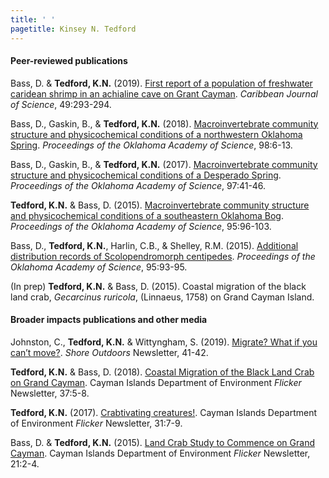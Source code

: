 ```yaml
---
title: ' '
pagetitle: Kinsey N. Tedford
---
```


<link rel="stylesheet" href="styles.css" type="text/css">

#### Peer-reviewed publications

Bass, D. & **Tedford, K.N.** (2019). [First report of a population of freshwater caridean shrimp in an achialine cave on Grant Cayman](files/Bass_Tedford_CJS_2019.pdf). *Caribbean Journal of Science*, 49:293-294. 

Bass, D., Gaskin, B., & **Tedford, K.N.** (2018). [Macroinvertebrate community structure and physicochemical conditions of a northwestern Oklahoma Spring](files/Bass_et_al_POAS_2018.pdf). *Proceedings of the Oklahoma Academy of Science*, 98:6-13. 

Bass, D., Gaskin, B., & **Tedford, K.N.** (2017). [Macroinvertebrate community structure and physicochemical conditions of a Desperado Spring](files/Bass_et_al_POAS_2017.pdf). *Proceedings of the Oklahoma Academy of Science*, 97:41-46. 

**Tedford, K.N.** & Bass, D. (2015). [Macroinvertebrate community structure and physicochemical conditions of a southeastern Oklahoma Bog](files/Tedford_Bass_POAS_2015.pdf). *Proceedings of the Oklahoma Academy of Science*, 95:96-103. 

Bass, D., **Tedford, K.N.**, Harlin, C.B., & Shelley, R.M. (2015). [Additional distribution records of Scolopendromorph centipedes](files/Bass_et_al_POAS_2015.pdf). *Proceedings of the Oklahoma Academy of Science*, 95:93-95. 

(In prep) **Tedford, K.N.** & Bass, D. (2015). Coastal migration of the black land crab, *Gecarcinus ruricola*, (Linnaeus, 1758) on Grand Cayman Island. 

#### Broader impacts publications and other media

Johnston, C., **Tedford, K.N.** & Wittyngham, S. (2019). [Migrate? What if you can't move?](https://issuu.com/easternshorefirst/docs/oct19upload). *Shore Outdoors* Newsletter, 41-42. 

**Tedford, K.N.** & Bass, D. (2018). [Coastal Migration of the Black Land Crab on Grand Cayman](files/Flicker37-1.pdf). Cayman Islands Department of Environment *Flicker* Newsletter, 37:5-8. 

**Tedford, K.N.** (2017). [Crabtivating creatures!](files/Flicker31.pdf). Cayman Islands Department of Environment *Flicker* Newsletter, 31:7-9. 

Bass, D. & **Tedford, K.N.** (2015). [Land Crab Study to Commence on Grand Cayman](files/LandCrabStudy.pdf). Cayman Islands Department of Environment *Flicker* Newsletter, 21:2-4. 